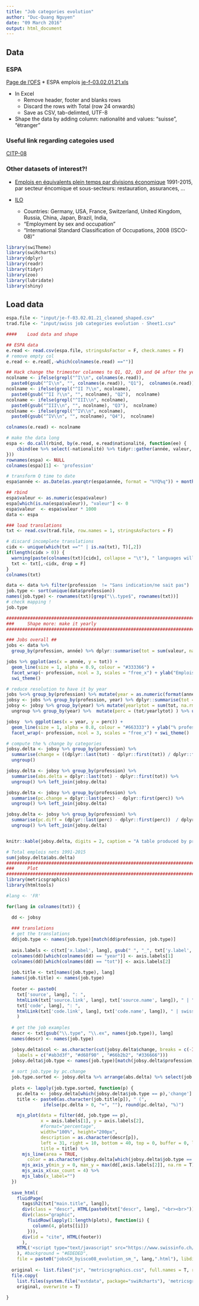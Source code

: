 ```yaml
---
title: "Job categories evolution"
author: "Duc-Quang Nguyen"
date: "09 March 2016"
output: html_document
---
```


## Data

### ESPA

[Page de l'OFS](http://www.bfs.admin.ch/bfs/portal/fr/index/themen/03/02/blank/data/03.html)
* ESPA emplois [je-f-03.02.01.21.xls](http://www.bfs.admin.ch/bfs/portal/fr/index/themen/03/02/blank/data/03.Document.100755.xls)
 
 
 * In Excel
    * Remove header, footer and blanks rows
    * Discard the rows with Total (row 24 onwards)
    * Save as CSV, tab-delimted, UTF-8
  * Shape the data by adding column: nationalité and values: "suisse", "étranger"    

### Useful link regarding categoies used

[CITP-08](http://ec.europa.eu/eurostat/ramon/nomenclatures/index.cfm?TargetUrl=LST_NOM_DTL&StrNom=CL_ISCO08&StrLanguageCode=FR&IntPcKey=&StrLayoutCode=HIERARCHIC)

### Other datasets of interest?!

* [Emplois en équivalents plein temps par divisions économique](http://www.bfs.admin.ch/bfs/portal/fr/index/infothek/erhebungen__quellen/blank/blank/statistique_de_l_emploi/06.Document.64565.xls) 1991-2015, par secteur éncomique et sous-secteurs: restauration, assurances, ...

* [ILO](http://www.ilo.org/ilostat/faces/home/statisticaldata/bulk-download?_adf.ctrl-state=o2320bwuj_732&clean=true&_afrLoop=636926180993963)

  * Countries: Germany, USA, France, Switzerland, United Kingdom, Russia, China, Japan, Brazil, India, 
  * "Employment by sex and occupation"
  * "International Standard Classification of Occupations, 2008 (ISCO-08)"

```r
library(swiTheme)
library(swiRcharts)
library(dplyr)
library(readr)
library(tidyr)
library(zoo)
library(lubridate)
library(shiny)
```

## Load data

```r
espa.file <- "input/je-f-03.02.01.21_cleaned_shaped.csv"
trad.file <- "input/swiss job categories evolution - Sheet1.csv"

####	Load data and shape

## ESPA data
e.read <- read.csv(espa.file, stringsAsFactor = F, check.names = F)
# remove empty col
e.read <- e.read[,-which(colnames(e.read) =="")]

## Hack change the trimester colanmes to Q1, Q2, Q3 and Q4 after the year.
ncolname <- ifelse(grepl("^I\\n", colnames(e.read)), 
  paste0(gsub("^I\\n", "", colnames(e.read)), "Q1"),  colnames(e.read))
ncolname <- ifelse(grepl("^II ?\\n", ncolname), 
  paste0(gsub("^II ?\\n", "", ncolname), "Q2"),  ncolname)
ncolname <- ifelse(grepl("^III\\n", ncolname), 
  paste0(gsub("^III\\n", "", ncolname), "Q3"),  ncolname)
ncolname <- ifelse(grepl("^IV\\n", ncolname), 
  paste0(gsub("^IV\\n", "", ncolname), "Q4"),  ncolname)

colnames(e.read) <- ncolname

# make the data long
espa <- do.call(rbind, by(e.read, e.read$nationalité, function(ee) {
	cbind(ee %>% select(-nationalité) %>% tidyr::gather(année, valeur, -Total), nationalité = ee$nationalité[1])
}))
rownames(espa) <- NULL
colnames(espa)[1] <- 'profession'

# transform Q time to date
espa$année <- as.Date(as.yearqtr(espa$année, format = "%YQ%q")) + months(3) -1

## rbind
espa$valeur <- as.numeric(espa$valeur)
espa[which(is.na(espa$valeur)), "valeur"] <- 0
espa$valeur  <- espa$valeur * 1000
data <- espa

### load translations
txt <- read.csv(trad.file, row.names = 1, stringsAsFactors = F)

# discard incomplete translations
cidx <- unique(which(txt =="" | is.na(txt), T)[,2])
if(length(cidx > 0)) {
  warning(paste(colnames(txt)[cidx], collapse = "\t"), " languages will be discarded!", "\n")
  txt <- txt[,-cidx, drop = F]
}
colnames(txt)

data <- data %>% filter(profession  != "Sans indication/ne sait pas") 
job.type <- sort(unique(data$profession))
names(job.type) <- rownames(txt)[grep("\\.type$", rownames(txt))]
# check mapping !
job.type

############################################################################################
###		Shape more: make it yearly
############################################################################################

### Jobs overall ##
jobs <- data %>%
  group_by(profession, année) %>% dplyr::summarise(tot = sum(valeur, na.rm =T)) %>% ungroup ()

jobs %>% ggplot(aes(x = année, y = tot)) + 
  geom_line(size = 1, alpha = 0.9, colour = "#333366") + 
  facet_wrap(~ profession, ncol = 3, scales = "free_x") + ylab("Emplois") + 
  swi_theme()

# reduce resolution to have it by year
jobs %<>% group_by(profession) %>% mutate(year = as.numeric(format(année, "%Y")))
jobsy <- jobs %>% group_by(profession, year) %>% dplyr::summarise(tot = last(tot))  %>% ungroup()                          
jobsy <- jobsy %>% group_by(year) %>% mutate(yearlytot = sum(tot, na.rm = T)) %>% 
  ungroup %>% group_by(year) %>%  mutate(perc = (tot/yearlytot) ) %>% ungroup()

jobsy  %>% ggplot(aes(x = year, y = perc)) + 
  geom_line(size = 1, alpha = 0.8, colour = "#663333") + ylab("% professions") +
  facet_wrap(~ profession, ncol = 3, scales = "free_x") + swi_theme()

# compute the % change by categories
jobsy.delta <- jobsy %>% group_by(profession) %>% 
  summarise(change = ((dplyr::last(tot) - dplyr::first(tot)) / dplyr::first(tot)) * 100) %>%
  ungroup()

jobsy.delta <- jobsy %>% group_by(profession) %>% 
  summarise(abs.delta = dplyr::last(tot) - dplyr::first(tot)) %>%
  ungroup() %>% left_join(jobsy.delta)

jobsy.delta <- jobsy %>% group_by(profession) %>% 
  summarise(pc.change = dplyr::last(perc) - dplyr::first(perc)) %>% 
  ungroup() %>% left_join(jobsy.delta)

jobsy.delta <- jobsy %>% group_by(profession) %>% 
  summarise(pc.diff = (dplyr::last(perc) - dplyr::first(perc))  / dplyr::first(perc) * 100)  %>% 
  ungroup() %>% left_join(jobsy.delta)


knitr::kable(jobsy.delta, digits = 2, caption = "A table produced by printr.")

# Total emplois nets 1991-2015
sum(jobsy.delta$abs.delta)
############################################################################################
###		Plot
############################################################################################
library(metricsgraphics)
library(htmltools)

#lang <- 'FR'

for(lang in colnames(txt)) {

  dd <- jobsy
  
  ### translations
  # get the translations
  dd$job.type <- names(job.type)[match(dd$profession, job.type)]
  
  axis.labels <- c(txt['x.label', lang], gsub(" ", "_", txt['y.label', lang]))
  colnames(dd)[which(colnames(dd) == "year")] <- axis.labels[1]
  colnames(dd)[which(colnames(dd) == "tot")] <- axis.labels[2]
  
  job.title <- txt[names(job.type), lang]
  names(job.title) <- names(job.type)
  
  footer <- paste0(
    txt['source', lang], ": ", 
    htmlLink(txt['source.link', lang], txt['source.name', lang]), " | ",
    txt['code', lang], ": ", 
    htmlLink(txt['code.link', lang], txt['code.name', lang]), " | swissinfo.ch"
    )
  
  # get the job examples
  descr <- txt[gsub("\\.type", "\\.ex", names(job.type)), lang]
  names(descr) <- names(job.type)

  jobsy.delta$col <- as.character(cut(jobsy.delta$change, breaks = c(-Inf, -20, 0, 50, Inf), 
    labels = c("#ab3d3f", "#d68f90" , "#66b2b2", "#336666")))
  jobsy.delta$job.type <- names(job.type)[match(jobsy.delta$profession, job.type)]
  
  # sort job.type by pc.change
  job.type.sorted <- jobsy.delta %>% arrange(abs.delta) %>% select(job.type) %>% unlist()
  
  plots <- lapply(job.type.sorted, function(p) {
    pc.delta <- jobsy.delta[which(jobsy.delta$job.type == p),'change']
    title <- paste0(as.character(job.title[p]), " (",
              ifelse(pc.delta > 0, "+", ""), round(pc.delta), "%)")

    mjs_plot(data = filter(dd, job.type == p), 
             x = axis.labels[1], y = axis.labels[2],
             #format="percentage", 
             width="100%", height="200px",
             description = as.character(descr[p]),
             left = 31, right = 10, bottom = 40, top = 0, buffer = 0, linked = F, 
             title = title) %>%
      mjs_line(area = TRUE, 
        color = as.character(jobsy.delta[which(jobsy.delta$job.type == p),'col'])) %>%
      mjs_axis_y(min_y = 0, max_y = max(dd[,axis.labels[2]], na.rm = T)) %>% 
      mjs_axis_x(xax_count = 4) %>%
      mjs_labs(x_label="")
  })
  
  save_html(
    fluidPage(
      tags$h2(txt["main.title", lang]),
      div(class = "descr", HTML(paste0(txt["descr", lang], "<br><br>"))),
      div(class="graphic", 
        fluidRow(lapply(1:length(plots), function(i) {
          column(4, plots[[i]])
        })),
      div(id = "cite", HTML(footer))
      ),
    HTML('<script type="text/javascript" src="https://www.swissinfo.ch/static/Themes/basic/js/vendor/iframeResizer.contentWindow.3.5.3.min.js"></script>')  
    ), #background = "#EDEDED", 
    file = paste0("jobsCH_byisco08_evolution_sm_", lang,".html"), libdir = "js")
  
  original <- list.files("js", "metricsgraphics.css", full.names = T, recursive = T)
  file.copy(
    list.files(system.file("extdata", package="swiRcharts"), 'metricsgraphics.css', full.names = T),
    original, overwrite = T)
   
}

```

